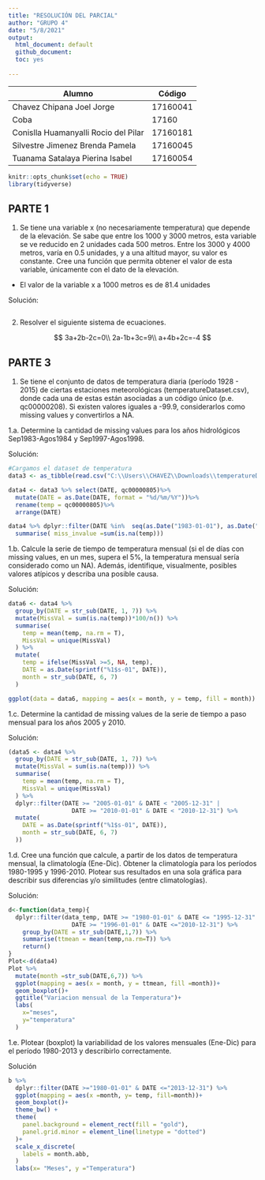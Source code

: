 ```yaml
---
title: "RESOLUCIÓN DEL PARCIAL"
author: "GRUPO 4"
date: "5/8/2021"
output: 
  html_document: default
  github_document: 
  toc: yes
  
---
```

Alumno | Código
-- | --
|Chavez Chipana Joel Jorge | 17160041|
|Coba | 17160|
|Conislla Huamanyalli Rocio del Pilar| 17160181|
|Silvestre Jimenez Brenda Pamela | 17160045|
|Tuanama Satalaya Pierina Isabel| 17160054|

```r
knitr::opts_chunk$set(echo = TRUE)
library(tidyverse)
```

## PARTE 1

1. Se tiene una variable x (no necesariamente temperatura) que depende de la elevación. Se sabe que entre los 1000 y 3000 metros, esta variable se ve reducido en 2 unidades cada 500 metros. Entre los 3000 y 4000 metros, varía en 0.5 unidades, y a una altitud mayor, su valor es constante. Cree una función que permita obtener el valor de esta variable, únicamente con el dato de la elevación.
* El valor de la variable x a 1000 metros es de 81.4 unidades

Solución:

```r

```

2. Resolver el siguiente sistema de ecuaciones.

$$
3a+2b-2c=0\\
2a-1b+3c=9\\
a+4b+2c=-4
$$



## PARTE 3

1. Se tiene el conjunto de datos de temperatura diaria (período 1928 - 2015) de ciertas estaciones meteorológicas (temperatureDataset.csv), donde cada una de estas están asociadas a un código único (p.e. qc00000208). Si existen valores iguales a -99.9, considerarlos como missing values y convertirlos a NA.

1.a. Determine la cantidad de missing values para los años hidrológicos Sep1983-Agos1984 y Sep1997-Agos1998.

Solución:

```r
#Cargamos el dataset de temperatura
data3 <- as_tibble(read.csv("C:\\Users\\CHAVEZ\\Downloads\\temperatureDataset.csv", na.strings = -99.9))

data4 <- data3 %>% select(DATE, qc00000805)%>%
  mutate(DATE = as.Date(DATE, format = "%d/%m/%Y"))%>% 
  rename(temp = qc00000805)%>% 
  arrange(DATE)

data4 %>% dplyr::filter(DATE %in%  seq(as.Date("1983-01-01"), as.Date("1984-08-31"), by ="day")) %>% 
  summarise( miss_invalue =sum(is.na(temp)))
```

1.b. Calcule la serie de tiempo de temperatura mensual (si el de días con missing values, en un mes, supera el 5%, la temperatura mensual sería considerado como un NA). Además, identifique, visualmente, posibles valores atípicos y describa una posible causa.

Solución:

```r
data6 <- data4 %>% 
  group_by(DATE = str_sub(DATE, 1, 7)) %>% 
  mutate(MissVal = sum(is.na(temp))*100/n()) %>% 
  summarise(
    temp = mean(temp, na.rm = T),
    MissVal = unique(MissVal)
  ) %>% 
  mutate(
    temp = ifelse(MissVal >=5, NA, temp),
    DATE = as.Date(sprintf("%1$s-01", DATE)),
    month = str_sub(DATE, 6, 7)
  )

ggplot(data = data6, mapping = aes(x = month, y = temp, fill = month)) + geom_boxplot()
```

1.c. Determine la cantidad de missing values de la serie de tiempo a paso mensual para los años 2005 y 2010.

Solución:

```r
(data5 <- data4 %>% 
  group_by(DATE = str_sub(DATE, 1, 7)) %>% 
  mutate(MissVal = sum(is.na(temp))) %>% 
  summarise(
    temp = mean(temp, na.rm = T),
    MissVal = unique(MissVal)
  ) %>% 
  dplyr::filter(DATE >= "2005-01-01" & DATE < "2005-12-31" |
                  DATE >= "2010-01-01" & DATE < "2010-12-31") %>% 
  mutate(
    DATE = as.Date(sprintf("%1$s-01", DATE)),
    month = str_sub(DATE, 6, 7)
  ))
```

1.d. Cree una función que calcule, a partir de los datos de temperatura mensual, la climatología (Ene-Dic). Obtener la climatología para los períodos 1980-1995 y 1996-2010. Plotear sus resultados en una sola gráfica para describir sus diferencias y/o similitudes (entre climatologías).

Solución:

```r
d<-function(data_temp){
  dplyr::filter(data_temp, DATE >= "1980-01-01" & DATE <= "1995-12-31"|
                  DATE >= "1996-01-01" & DATE <="2010-12-31") %>% 
    group_by(DATE = str_sub(DATE,1,7)) %>% 
    summarise(ttmean = mean(temp,na.rm=T)) %>% 
    return()
}
Plot<-d(data4)
Plot %>% 
  mutate(month =str_sub(DATE,6,7)) %>%  
  ggplot(mapping = aes(x = month, y = ttmean, fill =month))+
  geom_boxplot()+
  ggtitle("Variacion mensual de la Temperatura")+
  labs(
    x="meses",
    y="temperatura"
  )

```

1.e. Plotear (boxplot) la variabilidad de los valores mensuales (Ene-Dic) para el período 1980-2013 y describirlo correctamente.

Solución

```r
b %>%
  dplyr::filter(DATE >="1980-01-01" & DATE <="2013-12-31") %>%
  ggplot(mapping = aes(x =month, y= temp, fill=month))+
  geom_boxplot()+
  theme_bw() + 
  theme(
    panel.background = element_rect(fill = "gold"),
    panel.grid.minor = element_line(linetype = "dotted")
  )+
  scale_x_discrete(
    labels = month.abb,
  )
  labs(x= "Meses", y ="Temperatura")
     
  
```


